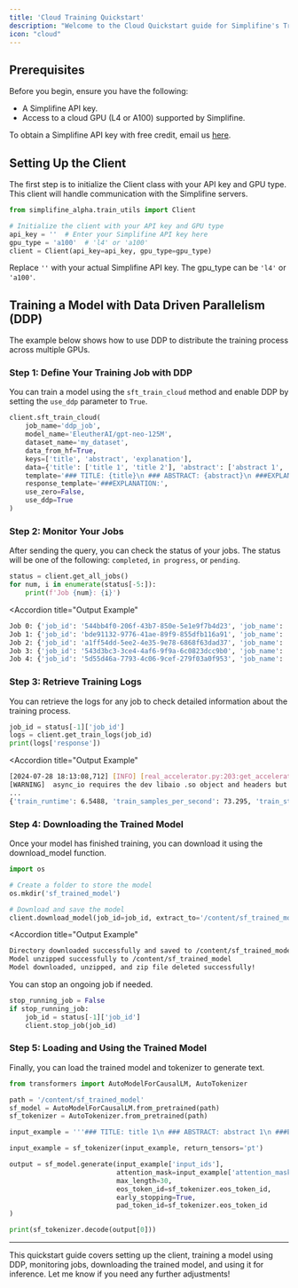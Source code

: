 ```yaml
---
title: 'Cloud Training Quickstart'
description: "Welcome to the Cloud Quickstart guide for Simplifine's Train Engine. This guide will help you get up and running quickly with training models in the cloud using Distributed Data Parallel (DDP)."
icon: "cloud"
---
```


## Prerequisites

Before you begin, ensure you have the following:
- A Simplifine API key.
- Access to a cloud GPU (L4 or A100) supported by Simplifine.

To obtain a Simplifine API key with free credit, email us [here](https://www.simplifine.com/api-key-interest).

## Setting Up the Client

The first step is to initialize the Client class with your API key and GPU type. This client will handle communication with the Simplifine servers.
``` python
from simplifine_alpha.train_utils import Client

# Initialize the client with your API key and GPU type
api_key = ''  # Enter your Simplifine API key here
gpu_type = 'a100'  # 'l4' or 'a100'
client = Client(api_key=api_key, gpu_type=gpu_type)

```
<Warning>Replace `''` with your actual Simplifine API key. </Warning>
<Note>The gpu_type can be `'l4'` or `'a100'`.</Note>

## Training a Model with Data Driven Parallelism (DDP)
The example below shows how to use DDP to distribute the training process across multiple GPUs.

### Step 1: Define Your Training Job with DDP
You can train a model using the `sft_train_cloud` method and enable DDP by setting the `use_ddp` parameter to `True`.

``` python
client.sft_train_cloud(
    job_name='ddp_job',
    model_name='EleutherAI/gpt-neo-125M',
    dataset_name='my_dataset',
    data_from_hf=True,
    keys=['title', 'abstract', 'explanation'],
    data={'title': ['title 1', 'title 2'], 'abstract': ['abstract 1', 'abstract 2'], 'explanation': ['explanation 1', 'explanation 2']},
    template='### TITLE: {title}\n ### ABSTRACT: {abstract}\n ###EXPLANATION: {explanation}',
    response_template='###EXPLANATION:',
    use_zero=False,
    use_ddp=True
)
```

### Step 2: Monitor Your Jobs
After sending the query, you can check the status of your jobs. The status will be one of the following: `completed`, `in progress`, or `pending`.

``` python
status = client.get_all_jobs()
for num, i in enumerate(status[-5:]):
    print(f'Job {num}: {i}')

```
<Accordion
  title="Output Example"
>
  ```bash
  Job 0: {'job_id': '544bb4f0-206f-43b7-850e-5e1e9f7b4d23', 'job_name': 'job-4', 'status': 'completed'}
Job 1: {'job_id': 'bde91132-9776-41ae-89f9-855dfb116a91', 'job_name': 'ddp_job', 'status': 'completed'}
Job 2: {'job_id': 'a1ff54dd-5ee2-4e35-9e78-6868f63dad37', 'job_name': 'zero_example_cloud', 'status': 'completed'}
Job 3: {'job_id': '543d3bc3-3ce4-4af6-9f9a-6c0823dcc9b0', 'job_name': 'ddp_job', 'status': 'in progress'}
Job 4: {'job_id': '5d55d46a-7793-4c06-9cef-279f03a0f953', 'job_name': 'job_1', 'status': 'pending'}
  ```
</Accordion>

### Step 3: Retrieve Training Logs
You can retrieve the logs for any job to check detailed information about the training process.
  
  ``` python
job_id = status[-1]['job_id']
logs = client.get_train_logs(job_id)
print(logs['response'])
```
<Accordion
  title="Output Example"
>
  ```bash
[2024-07-28 18:13:08,712] [INFO] [real_accelerator.py:203:get_accelerator] Setting ds_accelerator to cuda (auto detect)
 [WARNING]  async_io requires the dev libaio .so object and headers but these were not found.
...
{'train_runtime': 6.5488, 'train_samples_per_second': 73.295, 'train_steps_per_second': 9.162, 'train_loss': 0.1135852018992106, 'epoch': 1.0}
  ```
</Accordion>


### Step 4: Downloading the Trained Model
Once your model has finished training, you can download it using the download_model function.

``` python
import os

# Create a folder to store the model
os.mkdir('sf_trained_model')

# Download and save the model
client.download_model(job_id=job_id, extract_to='/content/sf_trained_model')
```

<Accordion
  title="Output Example"
>
  ```bash
  Directory downloaded successfully and saved to /content/sf_trained_model/5d55d46a-7793-4c06-9cef-279f03a0f953.zip
Model unzipped successfully to /content/sf_trained_model
Model downloaded, unzipped, and zip file deleted successfully!
  ```
</Accordion>


<Accordion title="Stop an Ongoing Job (Only if Necessary)">
You can stop an ongoing job if needed.

``` python
stop_running_job = False
if stop_running_job:
    job_id = status[-1]['job_id']
    client.stop_job(job_id)
```
</Accordion>

### Step 5: Loading and Using the Trained Model
Finally, you can load the trained model and tokenizer to generate text.

``` python
from transformers import AutoModelForCausalLM, AutoTokenizer

path = '/content/sf_trained_model'
sf_model = AutoModelForCausalLM.from_pretrained(path)
sf_tokenizer = AutoTokenizer.from_pretrained(path)

input_example = '''### TITLE: title 1\n ### ABSTRACT: abstract 1\n ###EXPLANATION: '''

input_example = sf_tokenizer(input_example, return_tensors='pt')

output = sf_model.generate(input_example['input_ids'],
                           attention_mask=input_example['attention_mask'],
                           max_length=30,
                           eos_token_id=sf_tokenizer.eos_token_id,
                           early_stopping=True,
                           pad_token_id=sf_tokenizer.eos_token_id
)

print(sf_tokenizer.decode(output[0]))
```
---
This quickstart guide covers setting up the client, training a model using DDP, monitoring jobs, downloading the trained model, and using it for inference. Let me know if you need any further adjustments!